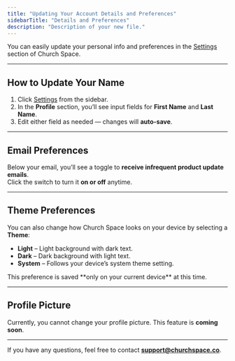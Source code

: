 ```yaml
---
title: "Updating Your Account Details and Preferences"
sidebarTitle: "Details and Preferences"
description: "Description of your new file."
---
```


You can easily update your personal info and preferences in the [Settings](https://churchspace.co/settings) section of Church Space.

---

## How to Update Your Name

1. Click [Settings](https://churchspace.co/settings) from the sidebar.
2. In the **Profile** section, you’ll see input fields for **First Name** and **Last Name**.
3. Edit either field as needed — changes will **auto-save**.

---

## Email Preferences

Below your email, you’ll see a toggle to **receive infrequent product update emails**.  
Click the switch to turn it **on or off** anytime.

---

## Theme Preferences

You can also change how Church Space looks on your device by selecting a **Theme**:

- **Light** – Light background with dark text.
- **Dark** – Dark background with light text.
- **System** – Follows your device’s system theme setting.

<Note>
  This preference is saved **only on your current device** at this time.
</Note>

---

## Profile Picture

Currently, you cannot change your profile picture. This feature is **coming soon**.

---

If you have any questions, feel free to contact **support@churchspace.co**.
